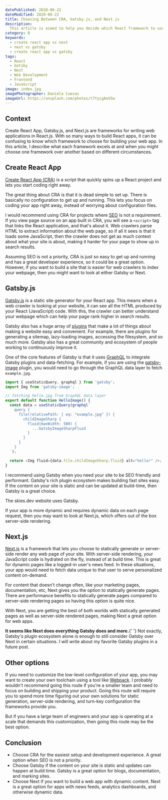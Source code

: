 ```yaml
---
datePublished: 2020-06-22
dateModified: 2020-06-22
title: Choosing Between CRA, Gatsby.js, and Next.js
description:
  This article is aimed to help you decide which React framework to use.
category: 0
keywords:
  - create react app vs next
  - next vs gatsby
  - create react app vs gatsby
tags:
  - React
  - Gatsby
  - Next 
  - Web Development
  - Frontend
  - JavaScript
image: index.jpg
imagePhotographer: Daniela Cuevas
imageUrl: https://unsplash.com/photos/t7YycgAoVSw
---
```


## Context

Create React App, Gatsby.js, and Next.js are frameworks for writing web
applications in React.js. With so many ways to build React apps, it can be
confusing to know which framework to choose for building your web app. In this
article, I describe what each framework excels at and when you might choose one
framework over another based on different circumstances.

## Create React App

[Create React App (CRA)](https://github.com/facebook/create-react-app) is a
script that quickly spins up a React project and lets you start coding right
away.

The great thing about CRA is that it is dead simple to set up. There is
basically no configuration to get up and running. This lets you focus on coding
your app right away, instead of worrying about configuration files.

I would recommend using CRA for projects where
[SEO](https://en.wikipedia.org/wiki/Search_engine_optimization) is not a
requirement. If you view page source on an app built in CRA, you will see a
`<script>` tag that links the React application, and that's about it. Web
crawlers parse HTML to extract information about the web page, so if all it sees
is that it loads some JavaScript, then the crawler does not get as much context
about what your site is about, making it harder for your page to show up in
search results.

Assuming SEO is not a priority, CRA is just so easy to get up and running and
has a great developer experience, so it could be a great option. However, if you
want to build a site that is easier for web crawlers to index your webpage, then
you might want to look at either Gatsby or Next.

## Gatsby.js

[Gatsby.js](https://www.gatsbyjs.org/) is a static site generator for your React
app. This means when a web crawler is looking at your website, it can see all
the HTML produced by your React (JavaScript) code. With this, the crawler can
better understand your webpage which can help your page rank higher in search
results.

Gatsby also has a huge array of [plugins](https://www.gatsbyjs.org/plugins/)
that make a lot of things about making a website easy and convenient. For
example, there are plugins for generating a sitemap, lazy-loading images,
accessing the filesystem, and so much more. Gatsby also has a great community
and ecosystem of people working to continuously improve it.

One of the core features of Gatsby is that it uses
[GraphQL](https://www.gatsbyjs.org/docs/graphql/) to integrate Gatsby plugins
and data-fetching. For example, if you are using the
[gatsby-image](https://www.gatsbyjs.org/packages/gatsby-image/) plugin, you
would need to go through the GraphQL data layer to fetch `example.jpg`.

```javascript
import { useStaticQuery, graphql } from 'gatsby';
import Img from 'gatsby-image';

// fetching hello.jpg from GraphQL data layer
export default function HelloImage() {
  const data = useStaticQuery(graphql`
    query {
      file(relativePath: { eq: "example.jpg" }) {
        childImageSharp {
          fluid(maxWidth: 500) {
            ...GatsbyImageSharpFluid
          }
        }
      }
    }
  `);

  return <Img fluid={data.file.childImageSharp.fluid} alt="hello!" />;
}
```

I recommend using Gatsby when you need your site to be SEO friendly and
performant. Gatsby's rich plugin ecosystem makes building fast sites easy. If
the content on your site is static and can be updated at build-time, then Gatsby
is a great choice.

<aside>
  <p>The skies.dev website uses Gatsby.</p>
</aside>

If your app is more dynamic and requires dynamic data on each page request, then
you may want to look at Next.js, which offers out of the box server-side
rendering.

## Next.js

[Next.js](https://nextjs.org) is a framework that lets you choose to statically
generate or server-side render any web page of your site. With server-side
rendering, your JavaScript code is hydrated on the fly, instead of at build
time. This is great for dynamic pages like a logged-in user's news feed. In
these situations, your app would need to fetch data unique to that user to serve
personalized content on-demand.

For content that doesn't change often, like your marketing pages, documentation,
etc, Next gives you the option to statically generate pages. There are
performance benefits to statically generate pages compared to server-side
rendering pages so having this option is quite nice.

With Next, you are getting the best of both worlds with statically generated
pages as well as server-side rendered pages, making Next a great option for web
apps.

<aside>
  <p>
    <strong>It seems like Next does everything Gatsby does and more.</strong>{' '}
    Not exactly, Gatsby's plugin ecosystem alone is enough to still consider
    Gatsby over Next in certain situations. I will write about my favorite
    Gatsby plugins in a future post.
  </p>
</aside>

## Other options

If you need to customize the low-level configuration of your app, you may want
to create your own toolchain using a tool like
[Webpack](https://webpack.js.org/). I probably wouldn't recommend going this
route if you're a smaller team and need to focus on building and shipping your
product. Going this route will require you to spend more time figuring out your
own solutions for static generation, server-side rendering, and turn-key
configuration the frameworks provide you.

But if you have a large team of engineers and your app is operating at a scale
that demands this customization, then going this route may be the best option.

## Conclusion

- Choose CRA for the easiest setup and development experience. A great option
  when SEO is not a priority.
- Choose Gatsby if the content on your site is static and updates can happen at
  build time. Gatsby is a great option for blogs, documentation, and marking
  sites.
- Choose Next if you want to build a web app with dynamic content. Next is a
  great option for apps with news feeds, analytics dashboards, and otherwise
  dynamic data.
